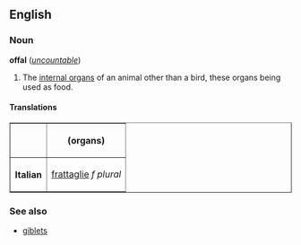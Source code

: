 ==English==
===Noun===
'''offal''' (''[[uncountable]]'')

#The [[internal organ]]s of an animal other than a bird, these organs being used as food.

====Translations====
<table border="1" align="center" cellpadding="5">
<tr><th>         <th> (organs)   </tr>
<tr><th>Italian <td> [[frattaglie]] ''f plural'' </tr>
</table>

===See also===
*[[giblets]]